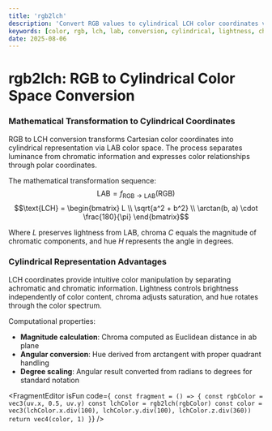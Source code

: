 ```yaml
---
title: 'rgb2lch'
description: 'Convert RGB values to cylindrical LCH color coordinates via LAB space'
keywords: [color, rgb, lch, lab, conversion, cylindrical, lightness, chroma, hue]
date: 2025-08-06
---
```



# rgb2lch: RGB to Cylindrical Color Space Conversion

### Mathematical Transformation to Cylindrical Coordinates

RGB to LCH conversion transforms Cartesian color coordinates into cylindrical representation via LAB color space. The process separates luminance from chromatic information and expresses color relationships through polar coordinates.

The mathematical transformation sequence:
$$\text{LAB} = f_{\text{RGB}\rightarrow\text{LAB}}(\text{RGB})$$
$$\text{LCH} = \begin{bmatrix} L \\ \sqrt{a^2 + b^2} \\ \arctan(b, a) \cdot \frac{180}{\pi} \end{bmatrix}$$

Where $L$ preserves lightness from LAB, chroma $C$ equals the magnitude of chromatic components, and hue $H$ represents the angle in degrees.

### Cylindrical Representation Advantages

LCH coordinates provide intuitive color manipulation by separating achromatic and chromatic information. Lightness controls brightness independently of color content, chroma adjusts saturation, and hue rotates through the color spectrum.

Computational properties:

- **Magnitude calculation**: Chroma computed as Euclidean distance in ab plane
- **Angular conversion**: Hue derived from arctangent with proper quadrant handling
- **Degree scaling**: Angular result converted from radians to degrees for standard notation

<FragmentEditor
        isFun
        code={`
const fragment = () => {
        const rgbColor = vec3(uv.x, 0.5, uv.y)
        const lchColor = rgb2lch(rgbColor)
        const color = vec3(lchColor.x.div(100), lchColor.y.div(100), lchColor.z.div(360))
        return vec4(color, 1)
}`}
/>
